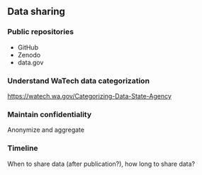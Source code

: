 ## Data sharing {#sec-sharing}

### Public repositories

-   GitHub
-   Zenodo
-   data.gov

### Understand WaTech data categorization

<https://watech.wa.gov/Categorizing-Data-State-Agency>

### Maintain confidentiality {#sec-maintain-confidentiality}

Anonymize and aggregate

### Timeline

When to share data (after publication?), how long to share data?
